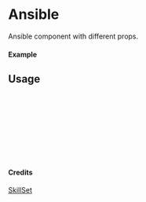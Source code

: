 
<Meta of={Ansible} title="SkillSet/Ansible" />

# Ansible

Ansible component with different props.

#### Example

<Canvas of={Ansible.Primary} />

## Usage

```ts
import { Ansible } from "yadl-ui";

const Example = () => {
  return (
      <Ansible />
  );
};

export default Example;
```

#### Credits
[SkillSet](https://skillicons.dev)
